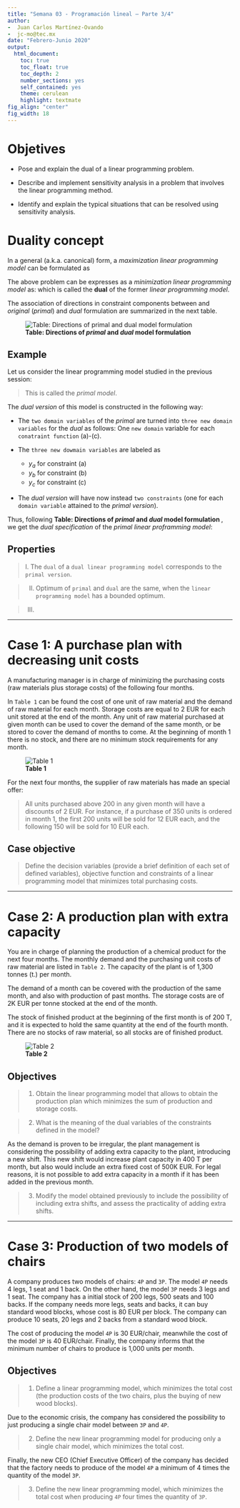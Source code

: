 ```yaml
---
title: "Semana 03 - Programación lineal – Parte 3/4"
author:
-  Juan Carlos Martínez-Ovando
-  jc-mo@tec.mx
date: "Febrero-Junio 2020"
output:
  html_document:
    toc: true
    toc_float: true
    toc_depth: 2
    number_sections: yes
    self_contained: yes
    theme: cerulean
    highlight: textmate
fig_align: "center"
fig_width: 18
---
```


# Objetives  {.tabset .tabset-fade .tabset-pills}

* Pose and explain the dual of a linear programming problem.

* Describe and implement sensitivity analysis in a problem that involves the linear programming method.

* Identify and explain the typical situations that can be resolved using sensitivity analysis.


# Duality concept

In a general (a.k.a. canonical) form, a *maximization linear programming model* can be formulated as
\begin{eqnarray}
\max f(\boldsymbol{x}) & = & \boldsymbol{c}'\boldsymbol{x} \nonumber \\ 
\text{s.t.}& & \boldsymbol{A}'\boldsymbol{x} \leq \boldsymbol{b} \nonumber \\
& & \boldsymbol{x}\geq 0.
\end{eqnarray}

The above problem can be expresses as a *minimization linear programming model* as:
\begin{eqnarray}
\min g(\boldsymbol{x}) & = & \boldsymbol{u}'\boldsymbol{x} \nonumber \\ 
\text{s.t.}& & \boldsymbol{u}'\boldsymbol{A} \leq \boldsymbol{c} \nonumber \\
& & \boldsymbol{u}\geq 0,
\end{eqnarray}
which is called the **dual** of the former *linear programming model*.

The association of directions in constraint components between and *original* (*primal*) and *dual* formulation are summarized in the next table.


![**Table: Directions of *primal* and *dual* model formulation **](./figures/cd2007_semana03_dualtable.PNG)

## Example

Let us consider the linear programming model studied in the previous session:
\begin{eqnarray}
\max f(x_1,x_2) & = & 20 x_1 + 60 x_2 \nonumber \\
\text{s.t. a)} & & 30 x_1 + 20 x_2 \leq 2700 \nonumber \\ 
\text{b)} & & 5 x_1 + 10 x_2 \leq 850 \nonumber \\ 
\text{c)} & & x_1 + x_2 \geq 95 \nonumber \\
\text{d)} & & x_1,x_2 \geq 0. \nonumber \\ 
\end{eqnarray}

> This is called the *primal model*.

The *dual version* of this model is constructed in the following way:

* The `two domain variables` of the *primal* are turned into `three new domain variables` for the *dual* as follows: One `new domain` variable for each `conatraint function` (a)-(c).

* The `three new dowmain variables` are labeled as
  - $y_a$ for constraint (a)
  - $y_b$ for constraint (b)
  - $y_c$ for constraint (c)
  
* The *dual version* will have now instead `two constraints` (one for each `domain variable` attained to the *primal version*).

Thus, following **Table: Directions of *primal* and *dual* model formulation **, we get the *dual specification* of the *primal linear proframming model*:

\begin{eqnarray}
\min g(y_a,y_b, y_c) & = & 2700 y_a + 850 y_b + 95 y_c \nonumber \\
\text{s.t. 1)} & & 30 y_a + 5 y_b + y_c \geq 20 \nonumber \\ 
\text{2)} & & 20 y_a + 10 y_b + y_c \geq 60 \nonumber \\ 
\text{3)} & & y_a,y_b \geq 0 \text{ and } y_c \leq 0. \nonumber \\ 
\end{eqnarray}

## Properties

> I. The `dual` of a `dual linear programming model` corresponds to the `primal version`.

> II. Optimum of `primal` and `dual` are the same, when the `linear programming model` has a bounded optimum.

> III. 

---

# Case 1: A purchase plan with decreasing unit costs  {.tabset .tabset-fade .tabset-pills}

A manufacturing manager is in charge of minimizing the purchasing costs (raw materials plus storage costs) of the following four months.

In `Table 1` can be found the cost of one unit of raw material and the demand of raw material for each month. Storage costs are equal to 2 EUR for each unit stored at the end of the month. Any unit of raw material purchased at given month can be used to cover the demand of the same month, or be stored to cover the demand of months to come. At the beginning of month 1 there is no stock, and there are no minimum stock requirements for any month.

![**Table 1**](./figures/cd2007_semana03_case1.PNG)

For the next four months, the supplier of raw materials has made an
special offer: 

> All units purchased above 200 in any given month will have a discounts of 2 EUR. For instance, if a purchase of 350 units is ordered in month 1, the first 200 units will be sold for 12 EUR each, and the following 150 will be sold for 10 EUR each.

## Case objective

> Define the decision variables (provide a brief definition of each set of defined variables), objective function and constraints of a linear programming model that minimizes total purchasing costs.

---

# Case 2: A production plan with extra capacity  {.tabset .tabset-fade .tabset-pills}

You are in charge of planning the production of a chemical product for the next four months. The monthly demand and the purchasing unit costs of raw material are listed in `Table 2`. The capacity of the plant is of 1,300 tonnes (t.) per month. 

The demand of a month can be covered with the production of the same month, and also with production of past months. The storage costs are of 2K EUR per tonne stocked at the end of the month. 

The stock of finished product at the beginning of the first month is of 200 T, and it is expected to hold the same quantity at the end of the fourth month. There are no stocks of raw material, so all stocks are of finished product.

![**Table 2**](./figures/cd2007_semana03_case2.PNG)

## Objectives

> 1. Obtain the linear programming model that allows to obtain the production plan which minimizes the sum of production and storage costs.

> 2. What is the meaning of the dual variables of the constraints defined in the model?

As the demand is proven to be irregular, the plant management is considering the possibility of adding extra capacity to the plant, introducing a new shift. This new shift would increase plant capacity in 400 T per month, but also would include an extra fixed cost of 500K EUR. For legal reasons, it is not possible to add extra capacity in a month if it has been added in the previous month.

> 3. Modify the model obtained previously to include the possibility of including extra shifts, and assess the practicality of adding extra shifts.

---

# Case 3: Production of two models of chairs  {.tabset .tabset-fade .tabset-pills}

A company produces two models of chairs: `4P` and `3P`. The model `4P` needs 4 legs, 1 seat and 1 back. On the other hand, the model `3P` needs 3 legs and 1 seat. The company has a initial stock of 200 legs, 500 seats and 100 backs. If the company needs more legs, seats and backs, it can buy standard wood blocks, whose cost is 80 EUR per block. The company can produce 10 seats, 20 legs and 2 backs from a standard wood block.

The cost of producing the model `4P` is 30 EUR/chair, meanwhile the cost of the model `3P` is 40 EUR/chair. Finally, the company informs that the minimum number of chairs to produce is 1,000 units per month.

## Objectives

> 1. Define a linear programming model, which minimizes the total cost (the production costs of the two chairs, plus the buying of new wood blocks).

Due to the economic crisis, the company has considered the possibility to just producing a single chair model between `3P` and `4P`.

> 2. Define the new linear programming model for producing only a single chair model, which minimizes the total cost.

Finally, the new CEO (Chief Executive Officer) of the company has decided that the factory needs to produce of the model `4P` a minimum of 4 times the quantity of the model `3P`.

> 3. Define the new linear programming model, which minimizes the total cost when producing `4P` four times the quantity of `3P`.
